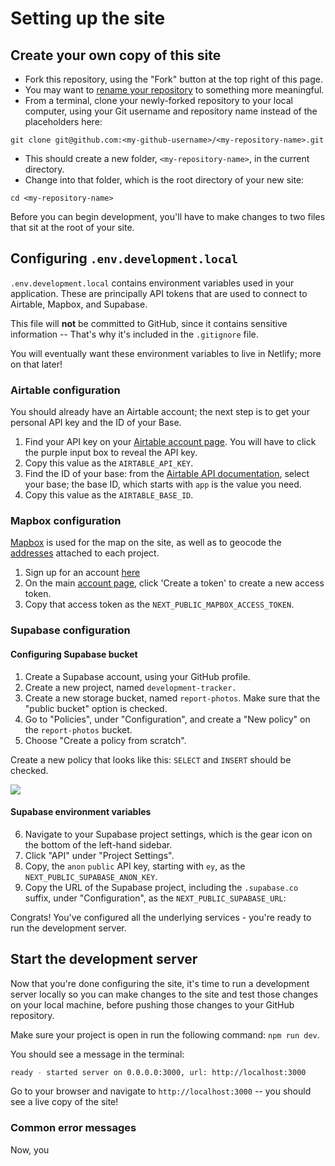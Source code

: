 
# Setting up the site

## Create your own copy of this site

- Fork this repository, using the "Fork" button at the top right of this page.
- You may want to [rename your repository](https://docs.github.com/en/repositories/creating-and-managing-repositories/renaming-a-repository) to something more meaningful.
- From a terminal, clone your newly-forked repository to your local computer, using your Git username and repository name instead of the placeholders here:

```
git clone git@github.com:<my-github-username>/<my-repository-name>.git
```

- This should create a new folder, `<my-repository-name>`, in the current directory.
- Change into that folder, which is the root directory of your new site:

```
cd <my-repository-name>
```

Before you can begin development, you'll have to make changes to two files that sit at the root of your site.

## Configuring `.env.development.local`

`.env.development.local` contains environment variables used in your application. These are principally API tokens that are used to connect to Airtable, Mapbox, and Supabase.

This file will **not** be committed to GitHub, since it contains sensitive information -- That's why it's included in the `.gitignore` file.

You will eventually want these environment variables to live in Netlify; more on that later!

### Airtable configuration

You should already have an Airtable account; the next step is to get your personal API key and the ID of your Base.

1. Find your API key on your [Airtable account page](https://airtable.com/account). You will have to click the purple input box to reveal the API key.
2. Copy this value as the `AIRTABLE_API_KEY`.
3. Find the ID of your base: from the [Airtable API documentation](https://airtable.com/api), select your base; the base ID, which starts with `app` is the value you need.
4. Copy this value as the `AIRTABLE_BASE_ID`.

### Mapbox configuration

[Mapbox]() is used for the map on the site, as well as to geocode the [addresses](./setting-up-and-using-your-base#project-field-address) attached to each project.

1. Sign up for an account [here](https://account.mapbox.com/auth/signup/)
2. On the main [account page](https://account.mapbox.com/), click 'Create a token' to create a new access token.
3. Copy that access token as the `NEXT_PUBLIC_MAPBOX_ACCESS_TOKEN`.

### Supabase configuration

#### Configuring Supabase bucket

1. Create a Supabase account, using your GitHub profile.
2. Create a new project, named `development-tracker.`
3. Create a new storage bucket, named `report-photos`. Make sure that the "public bucket" option is checked.
4. Go to "Policies", under "Configuration", and create a "New policy" on the `report-photos` bucket.
5. Choose "Create a policy from scratch".

Create a new policy that looks like this: `SELECT` and `INSERT` should be checked.

<Image src={new_supabase_bucket_policy} />

#### Supabase environment variables

6. Navigate to your Supabase project settings, which is the gear icon on the bottom of the left-hand sidebar.
7. Click "API" under "Project Settings".
8. Copy, the `anon` `public` API key, starting with `ey`, as the `NEXT_PUBLIC_SUPABASE_ANON_KEY`.
9. Copy the URL of the Supabase project, including the `.supabase.co` suffix, under "Configuration", as the `NEXT_PUBLIC_SUPABASE_URL`: 

Congrats! You've configured all the underlying services - you're ready to run the development server.

## Start the development server

Now that you're done configuring the site, it's time to run a development server locally so you can make changes to the site and test those changes on your local machine, before pushing those changes to your GitHub repository.

Make sure your project is open in  run the following command: `npm run dev`.

You should see a message in the terminal:

```bash
ready - started server on 0.0.0.0:3000, url: http://localhost:3000
```

Go to your browser and navigate to `http://localhost:3000` -- you should see a live copy of the site!

### Common error messages

Now, you 

<TableOfContents index={6} />